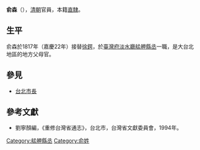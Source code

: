 '''俞森'''（{{bd|？||？||catIdx=Y}}），[[清朝|清朝]]官員，本籍[[直隸|直隸]]。

== 生平 ==
俞森於1817年（嘉慶22年）接替[[徐鍔|徐鍔]]，於[[臺灣府淡水廳艋舺縣丞|臺灣府淡水廳艋舺縣丞]]一職，是大台北地區的地方父母官。

==參見==
*[[台北市長|台北市長]]

==參考文獻==
*劉寧顏編，《重修台灣省通志》，台北市，台灣省文獻委員會，1994年。

{{start box}}
{{s-off}}
{{s-before|[[徐鍔|徐鍔]]}}
{{s-title|[[艋舺|艋舺]][[縣丞|縣丞]]|1817年上任}}
{{s-after|[[王承烈|王承烈]]}}
{{end box}}

[[Category:艋舺縣丞|Category:艋舺縣丞]]
[[Category:俞姓|Category:俞姓]]